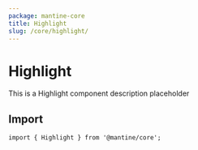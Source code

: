 ```yaml
---
package: mantine-core
title: Highlight
slug: /core/highlight/
---
```


# Highlight

This is a Highlight component description placeholder

<PageHeader
  source="mantine-core/src/Highlight/Highlight.tsx"
  docs="core/Highlight.mdx"
  package="@mantine/core"
/>

## Import

```tsx
import { Highlight } from '@mantine/core';
```

<PropsTable component="Highlight" />
